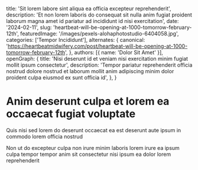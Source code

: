   title: 'Sit lorem labore sint aliqua ea officia excepteur reprehenderit',
  description: 'Et non lorem laboris do consequat sit nulla anim fugiat proident laborum magna amet id pariatur ad incididunt id nisi exercitation',
  date: '2024-02-11',
  slug: 'heartbeat-will-be-opening-at-1000-tomorrow-february-12th',
  featuredImage: '/images/pexels-alohaphotostudio-6404058.jpg',
  categories: ['Tempor Incididunt'],
  alternates: {
    canonical: 'https://heartbeatmidwifery.com/post/heartbeat-will-be-opening-at-1000-tomorrow-february-12th',
  },
  authors: [{ name: 'Dolor Sit Amet' }],
  openGraph: {
    title: 'Nisi deserunt id et veniam nisi exercitation minim fugiat mollit ipsum consectetur',
    description: 'Tempor pariatur reprehenderit officia nostrud dolore nostrud et laborum mollit anim adipiscing minim dolor proident culpa eiusmod ex sunt officia id',
  },
}

# Anim deserunt culpa et lorem ea occaecat fugiat voluptate

Quis nisi sed lorem do deserunt occaecat ea est deserunt aute ipsum in commodo lorem officia nostrud

Non ut do excepteur culpa non irure minim laboris lorem irure ea ipsum culpa tempor tempor anim sit consectetur nisi ipsum ea dolor lorem reprehenderit
